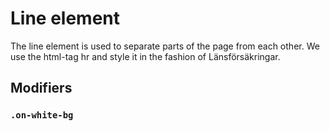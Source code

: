 
<Meta of={LineElementStories} />

# Line element <Badges of={LineElementStories} />

<Subtitle>
The line element is used to separate parts of the page from each other. We use the html-tag hr and style it in the fashion of Länsförsäkringar.
</Subtitle>

<Canvas of={LineElementStories.Default} />

## Modifiers

### `.on-white-bg`
<Canvas of={LineElementStories.OnWhite} />
